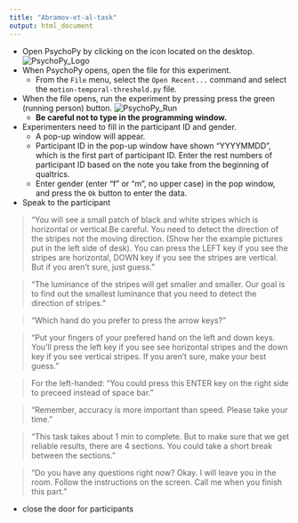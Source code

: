 ```yaml
---
title: "Abramov-et-al-task"
output: html_document
---
```


- Open PsychoPy by clicking on the icon located on the desktop.
![PsychoPy_Logo](images/PsychoPy-1.PNG)  
- When PsychoPy opens, open the file for this experiment.
    - From the `File` menu, select the `Open Recent...` command and select the `motion-temporal-threshold.py` file.
- When the file opens, run the experiment by pressing press the green (running person) button. ![PsychoPy_Run](images/PPrunningMan.png)  
    - **Be careful not to type in the programming window.**
- Experimenters need to fill in the participant ID and gender.
    - A pop-up window will appear.
    - Participant ID in the pop-up window have shown "YYYYMMDD", which is the first part of participant ID. Enter the rest numbers of participant ID based on the note you take from the beginning of qualtrics.
    - Enter gender (enter "f" or "m", no upper case) in the pop window, and press the `Ok` button to enter the data.
- Speak to the participant

>“You will see a small patch of black and white stripes which is horizontal or vertical.Be careful. You need to detect the direction of the stripes not the moving direction. (Show her the example pictures put in the left side of desk). You can press the LEFT key if you see the stripes are horizontal, DOWN key if you see the stripes are vertical. But if you aren't sure, just guess. "

>“The luminance of the stripes will get smaller and smaller. Our goal is to find out the smallest luminance that you need to detect the direction of stripes."

>"Which hand do you prefer to press the arrow keys?"

>"Put your fingers of your prefered hand on the left and down keys. You'll press the left key if you see see horizontal stripes and the down key if you see vertical stripes. If you aren't sure, make your best guess."

>For the left-handed: "You could press this ENTER key on the right side to preceed instead of space bar."

>"Remember, accuracy is more important than speed. Please take your time."

>"This task takes about 1 min to complete. But to make sure that we get reliable results, there are 4 sections. You could take a short break between the sections."

>"Do you have any questions right now? Okay. I will leave you in the room. Follow the instructions on the screen. Call me when you finish this part."

- close the door for participants